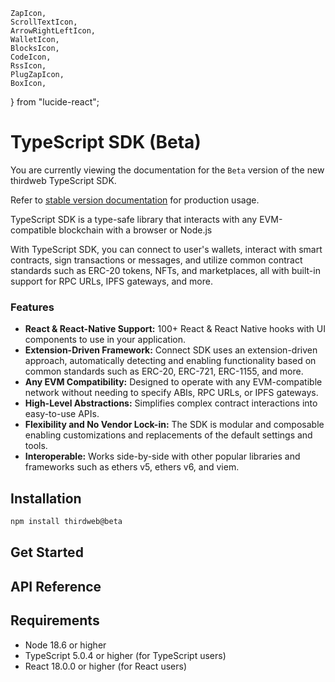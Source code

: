 	ZapIcon,
	ScrollTextIcon,
	ArrowRightLeftIcon,
	WalletIcon,
	BlocksIcon,
	CodeIcon,
	RssIcon,
	PlugZapIcon,
	BoxIcon,
} from "lucide-react";

# TypeScript SDK (Beta)

<Callout title='Beta Release' variant='warning'>

You are currently viewing the documentation for the `Beta` version of the new thirdweb TypeScript SDK.

Refer to [stable version documentation](/typescript-sdks/) for production usage.

</Callout>

TypeScript SDK is a type-safe library that interacts with any EVM-compatible blockchain with a browser or Node.js

With TypeScript SDK, you can connect to user's wallets, interact with smart contracts, sign transactions or messages, and utilize common contract standards such as ERC-20 tokens, NFTs, and marketplaces, all with built-in support for RPC URLs, IPFS gateways, and more.

### Features

- **React & React-Native Support:** 100+ React & React Native hooks with UI components to use in your application.
- **Extension-Driven Framework:** Connect SDK uses an extension-driven approach, automatically detecting and enabling functionality based on common standards such as ERC-20, ERC-721, ERC-1155, and more.
- **Any EVM Compatibility:** Designed to operate with any EVM-compatible network without needing to specify ABIs, RPC URLs, or IPFS gateways.
- **High-Level Abstractions:** Simplifies complex contract interactions into easy-to-use APIs.
- **Flexibility and No Vendor Lock-in:** The SDK is modular and composable enabling customizations and replacements of the default settings and tools.
- **Interoperable:** Works side-by-side with other popular libraries and frameworks such as ethers v5, ethers v6, and viem. 

## Installation

```bash
npm install thirdweb@beta
```

## Get Started

<Stack>
<ArticleIconCard
	title="Client"
	icon={ZapIcon}
	href="/typescript/v5/client"
  description="Entry point to the thirdweb SDK. It is required for all other actions."
/>

<ArticleIconCard
	title="Chain"
	icon={RssIcon}
	href="/typescript/v5/chain"
	description="Connect to any EVM chain"
/>

<ArticleIconCard
	title="Contract"
	icon={ScrollTextIcon}
	href="/typescript/v5/contract"
	description="Smart contract interface for creating transactions and read contract state"
/>

<ArticleIconCard
	title="Transactions"
	icon={ArrowRightLeftIcon}
	href="/typescript/v5/transactions"
	description="Interact with smart contracts"
/>

<ArticleIconCard
	title="Accounts & Wallets"
	icon={WalletIcon}
	href="/typescript/v5/wallets"
	description="Connect wallets and work with accounts"
/>

<ArticleIconCard
	title="Extensions"
	icon={BlocksIcon}
	href="/typescript/v5/extensions"
	description="Pre-compiled transactions for common actions"
/>

<ArticleIconCard
	title="Adapters"
	icon={PlugZapIcon}
	href="/typescript/v5/adapters"
	description="Interoperability with popular libraries"
/>

<ArticleIconCard
	title="Storage"
	icon={BoxIcon}
	href="/typescript/v5/storage"
	description="IPFS download and upload"
/>

<ArticleIconCard
	title="React"
	icon={ReactIcon}
	href="/typescript/v5/react"
	description="React components and hooks"
/>

</Stack>

## API Reference

<Stack>

<ArticleIconCard
	title="Full SDK Reference"
	icon={CodeIcon}
	href="/references/typescript/v5"
/>

</Stack>

## Requirements

- Node 18.6 or higher
- TypeScript 5.0.4 or higher (for TypeScript users)
- React 18.0.0 or higher (for React users)

